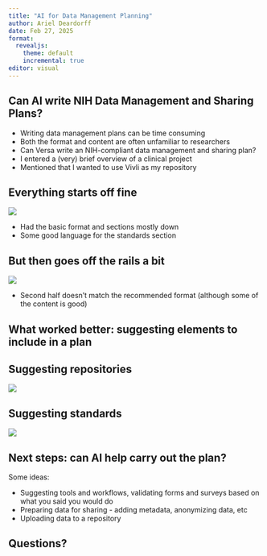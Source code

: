 ```yaml
---
title: "AI for Data Management Planning"
author: Ariel Deardorff
date: Feb 27, 2025
format: 
  revealjs:
    theme: default
    incremental: true
editor: visual
---
```


## Can AI write NIH Data Management and Sharing Plans?

-   Writing data management plans can be time consuming
-   Both the format and content are often unfamiliar to researchers
-   Can Versa write an NIH-compliant data management and sharing plan?
-   I entered a (very) brief overview of a clinical project
-   Mentioned that I wanted to use Vivli as my repository

## Everything starts off fine

![](images/Plan1.png) 

-   Had the basic format and sections mostly down
-   Some good language for the standards section

## But then goes off the rails a bit

![](images/Plan2.png)

-   Second half doesn't match the recommended format (although some of the content is good)

## What worked better: suggesting elements to include in a plan

## Suggesting repositories

![](images/ClinRepositories.png)

## Suggesting standards 

![](images/ClinStandards.png)

## Next steps: can AI help carry out the plan?

Some ideas:

-   Suggesting tools and workflows, validating forms and surveys based on what you said you would do
-   Preparing data for sharing - adding metadata, anonymizing data, etc
-   Uploading data to a repository 

## Questions?
